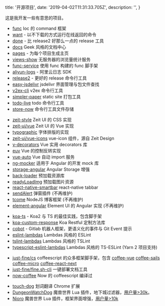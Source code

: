 
  title: '开源项目',
  date: '2019-04-02T11:31:33.705Z',
  description: '',
}


这是我开发一些有意思的项目。

- [func](https://github.com/unix/func) Ioc 的 command 框架
- [want](https://github.com/unix/want) - 以不下载的方式运行在线返回的命令
- [done](https://github.com/unix/done) - 比 release2 好那么一点的 release 工具
- [docs](https://github.com/unix/docs) Geek 风格的文档中心
- [pages](https://github.com/unix/pages) - 为每个项目生成主页
- [views-show](https://github.com/unix/views-show) 无服务器的浏览量统计服务
- [func-service](https://github.com/unix/func-service) 使用 func 构建的 func 脚手架
- [aliyun-logs](https://github.com/unix/aliyun-logs) - 阿里云日志 SDK
- [release2](https://github.com/unix/release2) - 更好的 release 命令行工具
- [easy-jsdelivr](https://github.com/unix/easy-jsdelivr) jsdelivr 界面管理与包文件查找
- [v2ex-cli](https://github.com/unix/v2ex-cli) v2ex 命令行工具
- [simpler-paper](https://github.com/unix/simpler-paper) static site 打包工具
- [todo-live](https://github.com/unix/todo-live) todo 命令行工具
- [store-now](https://github.com/unix/store-now) 命令行工具文件存储


<p></p>

- [zeit-style](https://github.com/zeit-ui/zeit-style) Zeit UI 的 CSS 实现
- [zeit-ui/vue](https://github.com/zeit-ui/vue) Zeit UI 的 Vue 实现
- [typographic](https://github.com/zeit-ui/typographic) 字体排版的实现
- [zeit-ui/vue-icons](https://github.com/zeit-ui/vue-icons) vue-icon 组件，源自 Zeit Design
- [v-decorators](https://github.com/unix/v-decorators) Vue 实用 decorators 库
- [euv](https://github.com/DhyanaChina/euv) Vue 的控制反转实现
- [vue-auto](https://github.com/unix/vue-auto) Vue 自动 import 服务
- [ng-mocker](https://github.com/DhyanaChina/ng-mocker) 适用于 Angular 的开发 mock 库
- [storage-angular](https://github.com/DhyanaChina/storage-angular) Angular Storage 增强
- [back-loader](https://github.com/unix/back-loader) 预加载资源库
- [readyLoadImg](https://github.com/unix/readyLoadImg) 预加载图片资源
- [react-native-smartbar](https://github.com/unix/react-native-smartbar) react-native tabbar
- [sendAlert](https://github.com/unix/sendAlert) 弹窗插件 (不再维护)
- [tcome](https://github.com/unix/tcome) NodeJS 博客框架 (不再维护)
- [element-angular](https://github.com/ElemeFE/element-angular) Element UI 的 Angular 实现 (不再维护)

<p></p>

- [koa-ts](https://github.com/unix/koa-ts) - Koa2 与 TS 的最佳实践，包含脚手架
- [koa-custom-response](https://github.com/unix/koa-custom-response) Koa Restful 定制方法库
- [cobot](https://github.com/unix/cobot) - Gitlab 机器人框架，更语义化的事件与 Git Event 提示
- [eslint-lambdas](https://github.com/unix/eslint-config-lambdas) Lambdas 风格的 ESLint
- [tslint-lambdas](https://github.com/unix/tslint-config-lambdas) Lambdas 风格的 TSLint
- [typescript-eslint-lambdas](https://github.com/unix/eslint-config-ts-lambdas) Lambdas 风格的 TS-ESLint (Yarn 2 项目支持)

<p></p>

- [just-fine/cs](https://github.com/just-fine/cs) coffeescript 的众多框架脚手架，包含 [coffee-vue](https://github.com/just-fine/vue-coffee)
 [coffee-sails](https://github.com/just-fine/sails-coffee) [coffee-micro](https://github.com/just-fine/micro-coffee) [coffee-react-next](https://github.com/just-fine/next-coffee)
- [just-fine/fine.sh-cli](https://github.com/just-fine/fine.sh-cli) 一键部署文档工具
- [now-coffee](https://github.com/unix/now-coffee) Now 的 coffeescript 编译过

<p></p>

- [touch-dog](https://github.com/unix/touch-dog) 划词翻译 Chrome 扩展
- [DungeonWatchDog](https://github.com/unix/DungeonWatchDog) 魔兽世界 Lua 插件，地下城过滤器，[用户量>30k](https://www.curseforge.com/wow/addons/dungeonwatchdog)。
- [Nioro](https://github.com/unix/Nioro) 魔兽世界 Lua 插件，框架界面增强，[用户量>10k](https://www.curseforge.com/wow/addons/Nioro)










